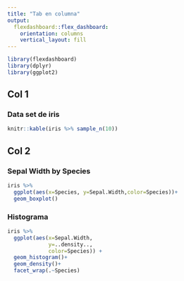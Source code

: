 ```yaml
---
title: "Tab en columna"
output: 
  flexdashboard::flex_dashboard:
    orientation: columns
    vertical_layout: fill
---
```




```r
library(flexdashboard)
library(dplyr)
library(ggplot2)
```

Col 1
------------------

### Data set de iris

```r
knitr::kable(iris %>% sample_n(10))
```



Col 2 {.tabset}
-------------------------


### Sepal Width by Species
```r
iris %>% 
  ggplot(aes(x=Species, y=Sepal.Width,color=Species))+
  geom_boxplot()
```


### Histograma

```r
iris %>%  
  ggplot(aes(x=Sepal.Width,
             y=..density.., 
             color=Species)) +
  geom_histogram()+
  geom_density()+
  facet_wrap(.~Species)
  
```






